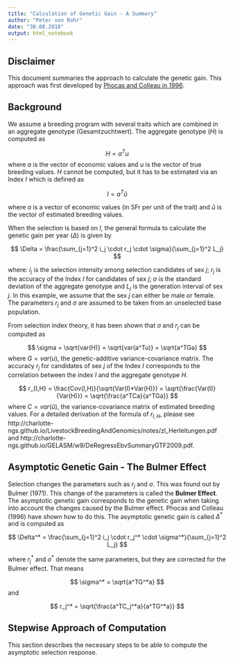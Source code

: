 ```yaml
---
title: "Calculation of Genetic Gain - A Summary"
author: "Peter von Rohr"
date: "30.08.2018"
output: html_notebook
---
```


## Disclaimer
This document summaries the approach to calculate the genetic gain. This approach was first developed by [Phocas and Colleau in 1996](https://link.springer.com/article/10.1007%2FBF00225759). 


## Background
We assume a breeding program with several traits which are combined in an aggregate genotype (Gesamtzuchtwert). The aggregate genotype ($H$) is computed as 

$$
H = a^Tu
$$
where $a$ is the vector of economic values and $u$ is the vector of true breeding values. $H$ cannot be computed, but it has to be estimated via an Index $I$ which is defined as 

$$I = a^T\hat{u}$$

where $a$ is a vector of economic values (in SFr per unit of the trait) and $\hat{u}$ is the vector of estimated breeding values. 

When the selection is based on $I$, the general formula to calculate the genetic gain per year ($\Delta$) is given by

$$
\Delta = \frac{\sum_{j=1}^2 i_j \cdot r_j \cdot \sigma}{\sum_{j=1}^2 L_j}
$$

where: $i_j$ is the selection intensity among selection candidates of sex $j$; $r_j$ is the accuracy of the Index $I$ for candidates of sex $j$; $\sigma$ is the standard deviation of the aggregate genotype and $L_j$ is the generation interval of sex $j$. In this example, we assume that the sex $j$ can either be male or female. The parameters $r_j$ and $\sigma$ are assumed to be taken from an unselected base population. 

From selection index theory, it has been shown that $\sigma$ and $r_j$ can be computed as

$$
\sigma = \sqrt{var(H)} = \sqrt{var(a^Tu)} = \sqrt{a^TGa}
$$
where $G = var(u)$, the genetic-additive variance-covariance matrix. The accuracy $r_j$ for candidates of sex $j$ of the Index $I$ corresponds to the correlation between the index $I$ and the aggregate genotype $H$. 

$$
r_{I,H} = \frac{Cov(I,H)}{\sqrt{Var(I)*Var(H)}} = \sqrt{\frac{Var(I)}{Var(H)}} = \sqrt{\frac{a^TCa}{a^TGa}}
$$
where $C = var(\hat{u})$, the variance-covariance matrix of estimated breeding values. For a detailed derivation of the formula of $r_{I,H}$, please see http://charlotte-ngs.github.io/LivestockBreedingAndGenomics/notes/zl_Herleitungen.pdf and http://charlotte-ngs.github.io/GELASM/w9/DeRegressEbvSummaryGTF2009.pdf.



## Asymptotic Genetic Gain - The Bulmer Effect
Selection changes the parameters such as $r_j$ and $\sigma$. This was found out by Bulmer (1971). This change of the parameters is called the __Bulmer Effect__. The asymptotic genetic gain corresponds to the genetic gain when taking into account the changes caused by the Bulmer effect. Phocas and Colleau (1996) have shown how to do this. The asymptotic genetic gain is called $\Delta^*$ and is computed as

$$
\Delta^* = \frac{\sum_{j=1}^2 i_j \cdot r_j^* \cdot \sigma^*}{\sum_{j=1}^2 L_j}
$$

where $r_j^*$ and $\sigma^*$ denote the same parameters, but they are corrected for the Bulmer effect. That means

$$
\sigma^* =  \sqrt{a^TG^*a}
$$
and

$$
r_j^* = \sqrt{\frac{a^TC_j^*a}{a^TG^*a}}
$$


## Stepwise Approach of Computation
This section describes the necessary steps to be able to compute 
the asymptotic selection response.
